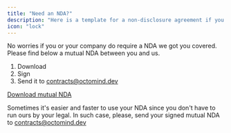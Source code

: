 ```yaml
---
title: "Need an NDA?"
description: "Here is a template for a non-disclosure agreement if you need one."
icon: "lock"
---
```


No worries if you or your company do require a NDA we got you covered.
Please find below a mutual NDA between you and us.

1. Download
2. Sign
3. Send it to contracts@octomind.dev

<Note>
  <a href="https://drive.google.com/file/d/1v4EpUNWI1zpxahguW8VRN1mLtgwVr2Qn/view?usp=sharing"
    target="new"
  > Download mutual NDA </a>
</Note>

Sometimes it's easier and faster to use your NDA since you don't have to run ours by your legal. In such case, please, send
your signed mutual NDA to contracts@octomind.dev
